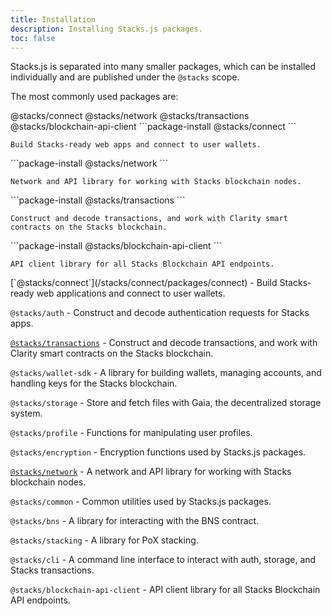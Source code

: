 ```yaml
---
title: Installation
description: Installing Stacks.js packages.
toc: false
---
```



Stacks.js is separated into many smaller packages, which can be installed individually and are published under the `@stacks` scope.

The most commonly used packages are:

<Tabs defaultValue="connect">
  <TabsList className='flex flex-wrap md:w-max'>
    <TabsTrigger value="connect" className='tab group'>
      <Badge className='badge transition-colors group-data-[state=active]:bg-contrast group-data-[state=active]:text-background group-hover:bg-accent group-hover:text-muted-foreground'>@stacks/connect</Badge>
    </TabsTrigger>
    <TabsTrigger value="network" className='tab group'>
      <Badge className='badge transition-colors group-data-[state=active]:bg-contrast group-data-[state=active]:text-background group-hover:bg-accent group-hover:text-muted-foreground'>@stacks/network</Badge>
    </TabsTrigger>
    <TabsTrigger value="transactions" className='tab group'>
      <Badge className='badge transition-colors group-data-[state=active]:bg-contrast group-data-[state=active]:text-background group-hover:bg-accent group-hover:text-muted-foreground'>@stacks/transactions</Badge>
    </TabsTrigger>
    <TabsTrigger value="client" className='tab group'>
      <Badge className='badge transition-colors group-data-[state=active]:bg-contrast group-data-[state=active]:text-background group-hover:bg-accent group-hover:text-muted-foreground'>@stacks/blockchain-api-client</Badge>
    </TabsTrigger>
  </TabsList>
  <TabsContent value="connect">
    ```package-install
    @stacks/connect
    ```

    Build Stacks-ready web apps and connect to user wallets.
  </TabsContent>
  <TabsContent value="network">
    ```package-install
    @stacks/network
    ```

    Network and API library for working with Stacks blockchain nodes.
  </TabsContent>
  <TabsContent value="transactions">
    ```package-install
    @stacks/transactions
    ```

    Construct and decode transactions, and work with Clarity smart contracts on the Stacks blockchain.
  </TabsContent>
  <TabsContent value="client">
    ```package-install
    @stacks/blockchain-api-client
    ```

    API client library for all Stacks Blockchain API endpoints.
  </TabsContent>
</Tabs>

<Accordions>
  <Accordion title="All available packages">
  [`@stacks/connect`](/stacks/connect/packages/connect) - Build Stacks-ready web applications and connect to user wallets.

  `@stacks/auth` - Construct and decode authentication requests for Stacks apps.

  [`@stacks/transactions`](/stacks/stacks.js/packages/transactions) - Construct and decode transactions, and work with Clarity smart contracts on the Stacks blockchain.

  `@stacks/wallet-sdk` - A library for building wallets, managing accounts, and handling keys for the Stacks blockchain.

  `@stacks/storage` - Store and fetch files with Gaia, the decentralized storage system.

  `@stacks/profile` - Functions for manipulating user profiles.

  `@stacks/encryption` - Encryption functions used by Stacks.js packages.

  [`@stacks/network`](/stacks/stacks.js/packages/network) - A network and API library for working with Stacks blockchain nodes.

  `@stacks/common` - Common utilities used by Stacks.js packages.

  `@stacks/bns` - A library for interacting with the BNS contract.

  `@stacks/stacking` - A library for PoX stacking.

  `@stacks/cli` - A command line interface to interact with auth, storage, and Stacks transactions.

  `@stacks/blockchain-api-client` - API client library for all Stacks Blockchain API endpoints.
  </Accordion>
</Accordions>
